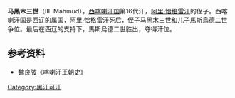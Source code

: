 '''马黑木三世'''（III. Mahmud），[[西喀喇汗国|西喀喇汗国]]第16代汗，[[阿里·恰格雷汗|阿里·恰格雷汗]]的侄子。西喀喇汗国是[[西辽|西辽]]的属国，[[阿里·恰格雷汗|阿里·恰格雷汗]]死后，侄子马黑木三世和儿子[[馬斯烏德二世|馬斯烏德二世]]争位。最后在西辽的支持下，馬斯烏德二世胜出，夺得汗位。

{{start box}}
{{s-before|[[阿里·恰格雷汗|阿里·恰格雷汗]]}}
{{s-title|[[西喀喇汗国|西喀喇汗国]][[回鹘可汗列表|可汗]]|1160年—1161年}}
{{s-after|[[馬斯烏德二世|馬斯烏德二世]]}}
{{end box}}
==参考资料==
*魏良弢《喀喇汗王朝史》

[[Category:黑汗可汗|Category:黑汗可汗]]